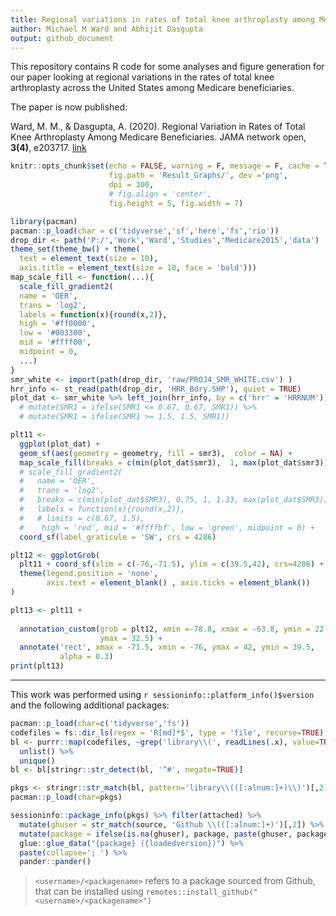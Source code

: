 ```yaml
---
title: Regional variations in rates of total knee arthroplasty among Medicare beneficiaries
author: Michael M Ward and Abhijit Dasgupta
output: github_document
---
```


<!-- README.md is generated from README.Rmd. Please edit that file -->



<!-- badges: start -->
<!-- badges: end -->

This repository contains R code for some analyses and figure generation for our paper  looking at regional variations
in the rates of total knee arthroplasty across the United States among Medicare beneficiaries.

The paper is now published:

Ward, M. M., & Dasgupta, A. (2020). Regional Variation in Rates of Total Knee Arthroplasty Among Medicare Beneficiaries. JAMA network open, **3(4)**, e203717. [link](https://doi.org/10.1001/jamanetworkopen.2020.3717)

```r
knitr::opts_chunk$set(echo = FALSE, warning = F, message = F, cache = T,
                      fig.path = 'Result_Graphs/', dev ='png',
                      dpi = 300, 
                      # fig.align = 'center', 
                      fig.height = 5, fig.width = 7)

library(pacman)
pacman::p_load(char = c('tidyverse','sf','here','fs','rio'))
drop_dir <- path('P:/','Work','Ward','Studies','Medicare2015','data')
theme_set(theme_bw() + theme(
  text = element_text(size = 10),
  axis.title = element_text(size = 10, face = 'bold')))
map_scale_fill <- function(...){
  scale_fill_gradient2(
  name = 'OER',
  trans = 'log2',
  labels = function(x){round(x,2)},
  high = '#ff0000',
  low = '#003300',
  mid = '#ffff00',
  midpoint = 0,
  ...)
}
smr_white <- import(path(drop_dir, 'raw/PROJ4_SMR_WHITE.csv') )
hrr_info <- st_read(path(drop_dir, 'HRR_Bdry.SHP'), quiet = TRUE)
plot_dat <- smr_white %>% left_join(hrr_info, by = c('hrr' = 'HRRNUM'))# %>% 
  # mutate(SMR1 = ifelse(SMR1 <= 0.67, 0.67, SMR1)) %>% 
  # mutate(SMR1 = ifelse(SMR1 >= 1.5, 1.5, SMR1))
```
```r
plt11 <- 
  ggplot(plot_dat) +
  geom_sf(aes(geometry = geometry, fill = smr3),  color = NA) + 
  map_scale_fill(breaks = c(min(plot_dat$smr3),  1, max(plot_dat$smr3)))+
  # scale_fill_gradient2(
  #   name = 'OER',
  #   trans = 'log2',
  #   breaks = c(min(plot_dat$SMR3), 0.75, 1, 1.33, max(plot_dat$SMR3)),
  #   labels = function(x){round(x,2)},
  #   # limits = c(0.67, 1.5),
  #    high = 'red', mid = '#ffffbf', low = 'green', midpoint = 0) +
  coord_sf(label_graticule = 'SW', crs = 4286)

plt12 <- ggplotGrob(
  plt11 + coord_sf(xlim = c(-76,-71.5), ylim = c(39.5,42), crs=4286) + 
  theme(legend.position = 'none',
        axis.text = element_blank() , axis.ticks = element_blank())
)

plt13 <- plt11 + 
  
  annotation_custom(grob = plt12, xmin =-78.8, xmax = -63.8, ymin = 22.5, 
                    ymax = 32.5) +
  annotate('rect', xmax = -71.5, xmin = -76, ymax = 42, ymin = 39.5,
           alpha = 0.3)
print(plt13)
```

-----

This work was performed using `r sessioninfo::platform_info()$version` and the following additional
packages:

```r
pacman::p_load(char=c('tidyverse','fs'))
codefiles = fs::dir_ls(regex = 'R[md]*$', type = 'file', recurse=TRUE)
bl <- purrr::map(codefiles, ~grep('library\\(', readLines(.x), value=TRUE)) %>% 
  unlist() %>% 
  unique()
bl <- bl[stringr::str_detect(bl, '^#', negate=TRUE)]

pkgs <- stringr::str_match(bl, pattern='library\\(([:alnum:]+)\\)')[,2] %>% unique()
pacman::p_load(char=pkgs)

sessioninfo::package_info(pkgs) %>% filter(attached) %>%
  mutate(ghuser = str_match(source, 'Github \\(([:alnum:]+)')[,2]) %>%
  mutate(package = ifelse(is.na(ghuser), package, paste(ghuser, package, sep='/'))) %>%
  glue::glue_data("{package} ({loadedversion})") %>%
  paste(collapse='; ') %>%
  pander::pander()
```

> `<username>/<packagename>` refers to a package sourced from Github, that can be installed using `remotes::install_github("<username>/<packagename>")`
